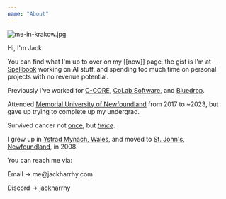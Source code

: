 ```yaml
---
name: "About"
---
```


![me-in-krakow.jpg](/asset/me-in-krakow_1738375142216_0.jpg)

Hi, I'm Jack.

You can find what I'm up to over on my [[now]] page, the gist is I'm at [Spellbook](https://www.spellbook.legal/) working on AI stuff, and spending too much time on personal projects with no revenue potential.

Previously I've worked for [C-CORE](https://www.c-core.ca/), [CoLab Software](https://bluedropism.com/), and [Bluedrop](https://www.colabsoftware.com/).

Attended [Memorial University of Newfoundland](https://www.mun.ca/) from 2017 to ~2023, but gave up trying to complete up my undergrad.

Survived cancer not [once](https://www.cbc.ca/news/canada/newfoundland-labrador/teens-cancer-sobeys-childrens-wish-1.4636188), but [_twice_](https://www.instagram.com/jackarthurharrhy/p/CI1WeOKAS68/).

I grew up in [Ystrad Mynach, Wales](https://en.wikipedia.org/wiki/Ystrad_Mynach), and moved to [St. John's, Newfoundland](https://en.wikipedia.org/wiki/St._John%27s,_Newfoundland_and_Labrador), in 2008.

<div class="w-full h-4"></div>

You can reach me via:

<div class="ml-[calc(1*1rem)] mb-8">
Email -> me@jackharrhy.com

Discord -> jackharrhy

</div>
